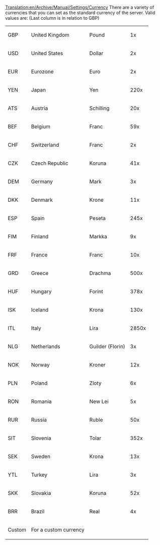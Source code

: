 [[Translation:en/Archive/Manual/Settings/Currency]]
There are a variety of currencies that you can set as the standard currency of the server. Valid values are:
(Last column is in relation to GBP)

{|
| GBP || United Kingdom || Pound || 1x
|-
| USD || United States || Dollar || 2x
|-
| EUR || Eurozone || Euro || 2x
|-
| YEN || Japan || Yen || 220x
|-
| ATS || Austria || Schilling || 20x
|-
| BEF || Belgium || Franc || 59x
|-
| CHF || Switzerland || Franc || 2x
|-
| CZK || Czech Republic || Koruna || 41x
|-
| DEM || Germany || Mark || 3x
|-
| DKK || Denmark || Krone || 11x
|-
| ESP || Spain || Peseta || 245x
|-
| FIM || Finland || Markka || 9x
|-
| FRF || France || Franc || 10x
|-
| GRD || Greece || Drachma || 500x
|-
| HUF || Hungary || Forint || 378x
|-
| ISK || Iceland || Krona || 130x
|-
| ITL || Italy || Lira || 2850x
|-
| NLG || Netherlands || Guilder (Florin) || 3x
|-
| NOK || Norway || Kroner || 12x
|-
| PLN || Poland || Zloty || 6x
|-
| RON || Romania || New Lei || 5x
|-
| RUR || Russia || Ruble || 50x
|-
| SIT || Slovenia || Tolar || 352x
|-
| SEK || Sweden || Krona || 13x
|-
| YTL || Turkey || Lira || 3x
|-
| SKK || Slovakia || Koruna || 52x
|-
| BRR || Brazil || Real || 4x
|-
| Custom || For a custom currency || ||
|}